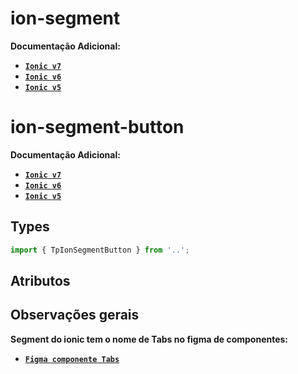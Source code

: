 
<Meta of={segmentButtonStories} />

# ion-segment

**Documentação Adicional:**

- **[`Ionic v7`](https://ionicframework.com/docs/api/segment)**
- **[`Ionic v6`](https://ionicframework.com/docs/v6/api/segment)**
- **[`Ionic v5`](https://ionicframework.com/docs/v5/api/segment)**

# ion-segment-button

**Documentação Adicional:**

- **[`Ionic v7`](https://ionicframework.com/docs/api/segment-button)**
- **[`Ionic v6`](https://ionicframework.com/docs/v6/api/segment-button)**
- **[`Ionic v5`](https://ionicframework.com/docs/v5/api/segment-button)**

## Types

```ts
import { TpIonSegmentButton } from '..';
```

## Atributos

<Canvas of={segmentButtonStories.Default} />

<Controls of={segmentButtonStories.Default} />

## Observações gerais

**Segment do ionic tem o nome de Tabs no figma de componentes:**

- **[`Figma componente Tabs`](https://www.figma.com/file/2j9jNt3PmQXpzD3IQJkyZe/01.-Componentes?type=design&node-id=4368-21907&mode=design&t=0LzVIEmf1wXxh5L1-0)**
